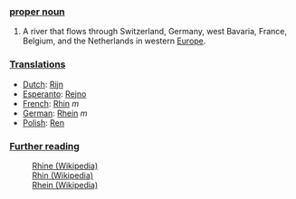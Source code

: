 ===[[proper noun]]===

# A river that flows through Switzerland, Germany, west Bavaria, France, Belgium, and the Netherlands in western [[Europe]].

===[[Translations]]===
*[[Dutch]]: [[Rijn]]
*[[Esperanto]]: [[Rejno]]
*[[French]]: [[Rhin]] ''m''
*[[German]]: [[Rhein]] ''m''
*[[Polish]]: [[Ren]]

===[[Further reading]]===

:[[en:Rhine|Rhine (Wikipedia)]]
:[[fr:Rhin|Rhin (Wikipedia)]]
:[[de:Rhein|Rhein (Wikipedia)]]